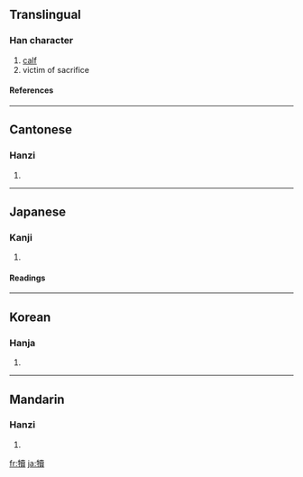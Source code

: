 {{see|犊}}

==Translingual==
===Han character===
{{Han char|rn=93|rad=牛|as=15|sn=19|four=2458<sub>6</sub>|canj=竹手土田金 (HQGWC)}}
# [[calf]]
# victim of sacrifice
====References====
{{Han ref|kx=0704.380|dkj=20196|dj=1117.230|hdz=31821.020|uh=72A2|ud=29346|bh=C37D|bd=50045}}

----
==Cantonese==
===Hanzi===
{{yue-hanzi|jyut=|y=duk6}}
# {{defn|Cantonese}}

----
==Japanese==
===Kanji===
{{ja-kanji|grade=|rs=牛15}}
# {{defn|Japanese}} 
====Readings====
{{ja-readings|on=[[とく]] (toku)|kun=[[こうし]] (koushi)}}

----
==Korean==
===Hanja===
{{ko-hanja|hangeul=독|eumhun=|rv=dok|mr=tok|y=tok}}
# {{defn|Korean}}

----
==Mandarin==
===Hanzi===
{{cmn-hanzi|sim=犊|pin=[[dú]] ([[du2]])|wg=tu<sup>2</sup>}}
# {{defn|Mandarin}}

[[fr:犢]]
[[ja:犢]]